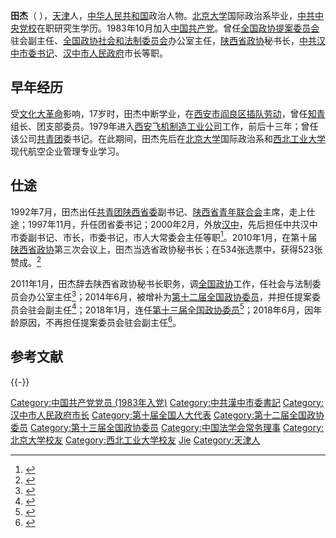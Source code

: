 '''田杰'''（{{bd|1958年|1月|catIdx=Tian田}} ），[[天津市|天津]]人，[[中华人民共和国|中华人民共和国]]政治人物。[[北京大学|北京大学]]国际政治系毕业，[[中共中央党校|中共中央党校]]在职研究生学历。1983年10月加入[[中国共产党|中国共产党]]。曾任[[全国政协提案委员会|全国政协提案委员会]]驻会副主任、[[全国政协社会和法制委员会|全国政协社会和法制委员会]]办公室主任，[[陕西省政协|陕西省政协]]秘书长，[[中共|中共]][[汉中|汉中]][[市委书记|市委书记]]、[[汉中市|汉中市人民政府]]市长等职。

== 早年经历 ==
受[[文化大革命|文化大革命]]影响，17岁时，田杰中断学业，在[[西安市|西安市]][[阎良区|阎良区]][[插队劳动|插队劳动]]，曾任[[知青|知青]]组长、团支部委员。1979年进入[[西安飞机工业集团|西安飞机制造工业公司]]工作，前后十三年；曾任该公司[[中國共產主義青年團|共青团]]委书记。在此期间，田杰先后在[[北京大学|北京大学]]国际政治系和[[西北工业大学|西北工业大学]]现代航空企业管理专业学习。

== 仕途 ==
1992年7月，田杰出任[[共青团陕西省委|共青团陕西省委]]副书记、[[青联|陕西省青年联合会]]主席，走上仕途；1997年11月，升任团省委书记；2000年2月，外放[[汉中|汉中]]，先后担任中共汉中市委副书记、市长，市委书记，市人大常委会主任等职<ref>{{Cite web |url=http://news.anhuinews.com/system/2006/04/30/001471833.shtml |title=田杰当选陕西汉中人大常委会主任 赵乐秦任市长 |access-date=2013-05-05 |archive-url=https://web.archive.org/web/20120826174626/http://news.anhuinews.com/system/2006/04/30/001471833.shtml |archive-date=2012-08-26 |dead-url=yes }}</ref>。2010年1月，在第十届[[陕西省政协|陕西省政协]]第三次会议上，田杰当选省政协秘书长；在534张选票中，获得523张赞成。<ref>{{Cite web|title=姚毅辞去陕西省政协秘书长职务 田杰当选新任秘书长|url=http://news.hsw.cn/system/2010/01/28/050423142.shtml|accessdate=|work=|archive-date=2012-07-17|archive-url=https://web.archive.org/web/20120717155456/http://news.hsw.cn/system/2010/01/28/050423142.shtml|dead-url=no}}</ref>

2011年1月，田杰辞去陕西省政协秘书长职务，调[[全国政协|全国政协]]工作，任社会与法制委员会办公室主任<ref>{{Cite web|title=姚增战当选秘书长九人当选政协常委|url=http://cppcc.people.com.cn/GB/13784166.html|accessdate=|work=|archive-date=2016-03-04|archive-url=https://web.archive.org/web/20160304050947/http://cppcc.people.com.cn/GB/13784166.html|dead-url=no}}</ref>；2014年6月，被增补为[[中国人民政治协商会议第十二届全国委员会委员名单|第十二届全国政协委员]]，并担任提案委员会驻会副主任<ref>{{Cite web|url=http://news.sohu.com/20140625/n401379386.shtml|title=全国政协十二届六次常委会议闭幕 通过多项人事|access-date=2022-02-24|publisher=搜狐网|dead-url=no}}</ref>；2018年1月，连任[[中国人民政治协商会议第十三届全国委员会委员名单|第十三届全国政协委员]]<ref>{{Cite web|url=http://sports.163.com/18/0126/06/D92BRKK400051C89.html|title=中国人民政治协商会议第十三届全国委员会委员名单|accessdate=2018-01-26|last=|work=网易|archive-url=https://web.archive.org/web/20180127143232/http://sports.163.com/18/0126/06/D92BRKK400051C89.html|archive-date=2018-01-27|dead-url=yes}}</ref>；2018年6月，因年龄原因，不再担任提案委员会驻会副主任<ref>{{Cite web|url=http://www.cppcc.gov.cn/zxww/2018/06/28/ARTI1530140708459328.shtml|title=全国政协十三届常委会第二次会议表决通过有关人事事项|access-date=2022-02-24|publisher=全国政协办公厅|dead-url=no}}</ref>。

== 参考文献 ==
{{reflist}}
{{-}}
{{start box}}
{{s-par|prc-ncppcc}}
{{s-before|[[王秀峰_(1958年)|王秀峰]]}}
{{s-title|[[全国政协提案委员会|全国政协提案委员会]]驻会副主任|2014年6月－2018年6月}}
{{s-after|[[陈因_(1960年)|陈因]]}}
{{s-par|prc-lcppcc}}
{{s-before|[[姚毅|姚 毅]]}}
{{s-title|[[陕西省政协|陕西省政协]][[秘书长|秘书长]]|2010年1月－2011年1月}}
{{s-after|[[姚增战|姚增战]]}}
{{s-ppo|{{cpc}}}}
{{s-before|[[胡悦|胡 悦]]}}
{{s-title|[[中国共产党汉中市委员会|中国共产党汉中市委员会]]书记|2002年12月－2010年1月}}
{{s-after|[[张会民|张会民]]}}
{{s-npo}}
{{s-before|[[蒲长城|蒲长城]]}}
{{s-title|[[中国共产主义青年团陕西省委员会|中国共产主义青年团陕西省委员会]]书记|1997年11月－2000年2月}} 
{{s-after|[[庄长兴|庄长兴]]}}
{{s-gov|prc}}
{{s-before|[[胡悦|胡 悦]]}}
{{s-title|[[汉中市市长列表|汉中市人民政府市长]]|2000年2月 － 2003年4月}}
{{s-after|[[王成文|王成文]]}}
{{end box}}

{{各省级行政区团委书记}}
{{Navboxes 
| title  = 田杰在[[中国法学会|中国法学会]]的职务
| list1  =
{{中国法学会第七届理事会}}
}}

{{Authority control}}
{{DEFAULTSORT:Tian田}}
[[Category:中国共产党党员_(1983年入党)|Category:中国共产党党员 (1983年入党)]]
[[Category:中共漢中市委書記|Category:中共漢中市委書記]]
[[Category:汉中市人民政府市长|Category:汉中市人民政府市长]]
[[Category:第十届全国人大代表|Category:第十届全国人大代表]]
[[Category:第十二届全国政协委员|Category:第十二届全国政协委员]]
[[Category:第十三届全国政协委员|Category:第十三届全国政协委员]]
[[Category:中国法学会常务理事|Category:中国法学会常务理事]]
[[Category:北京大学校友|Category:北京大学校友]]
[[Category:西北工业大学校友|Category:西北工业大学校友]]
[[Category:田姓|Jie]]
[[Category:天津人|Category:天津人]]